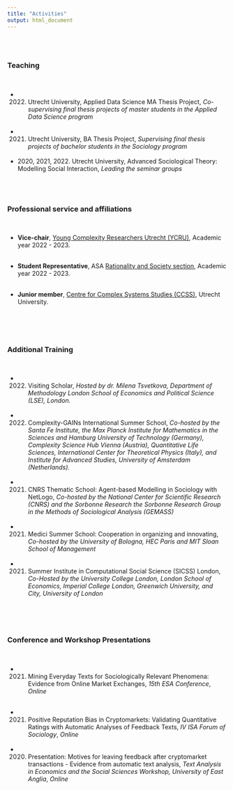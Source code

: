 ```yaml
---
title: "Activities"
output: html_document
---
```


<br/>
<br/>

### Teaching
<br/>

- 2022. Utrecht University, Applied Data Science MA Thesis Project, *Co-supervising final thesis projects of master students in the Applied Data Science program*
<br/>
<br/>

- 2021. Utrecht University, BA Thesis Project, *Supervising final thesis projects of bachelor students in the Sociology program*
<br/>
<br/>

- 2020, 2021, 2022.  Utrecht University, Advanced Sociological Theory: Modelling Social Interaction, *Leading the seminar groups*  
 <br/>  
 <br/>  
 

### Professional service and affiliations
<br/>

- **Vice-chair**, [Young Complexity Researchers Utrecht (YCRU)](https://www.uu.nl/en/research/centre-for-complex-systems-studies-ccss/about-us/young-complexity-researchers-utrecht-ycru), Academic year
2022 - 2023.
<br/>
<br/>

- **Student Representative**, ASA [Rationality and Society section](https://sites.google.com/site/rationalityandsocietysection/?pli=1), Academic year
2022 - 2023.
<br/>
<br/>

- **Junior member**, [Centre for Complex Systems Studies (CCSS)](https://www.uu.nl/en/research/centre-for-complex-systems-studies-ccss/), Utrecht University. 
<br/>
<br/>
<br/>  
<br/>  
 


### Additional Training
<br/>

- 2022. Visiting Scholar, *Hosted by dr. Milena Tsvetkova, Department of Methodology
London School of Economics and Political Science (LSE), London.*
<br/>
<br/>

- 2022. Complexity-GAINs International Summer School, *Co-hosted by the Santa Fe Institute, the Max Planck Institute for Mathematics in the Sciences and Hamburg University of Technology (Germany), Complexity Science Hub Vienna (Austria), Quantitative Life Sciences, International Center for Theoretical Physics (Italy), and Institute for Advanced Studies, University of Amsterdam (Netherlands).*
<br/>
<br/>

- 2021. CNRS Thematic School: Agent-based Modelling in Sociology with NetLogo, *Co-hosted by the National Center for Scientific Research (CNRS) and the Sorbonne Research the Sorbonne Research Group in the Methods of Sociological Analysis (GEMASS)*
<br/>
<br/>

- 2021. Medici Summer School: Cooperation in organizing and innovating, *Co-hosted by the University of Bologna, HEC Paris and MIT Sloan School of Management*
<br/>
<br/>

- 2021. Summer Institute in Computational Social Science (SICSS) London, *Co-Hosted by the University College London, London School of Economics, Imperial College London, Greenwich University, and City, University of London*

 <br/>  
 <br/>  
 
 
### Conference and Workshop Presentations
<br/>

<!-- - 2021. The Moral Foundations of Immoral Markets: Text Mining Feedbacks on Economic Exchanges in the Darknet, *3rd Academy of Sociology (AS) Conference*, *Online*   -->
<!-- <br/> -->

- 2021. Mining Everyday Texts for Sociologically Relevant Phenomena: Evidence from Online Market Exchanges, *15th ESA Conference*, *Online*
<br/>
<br/>

<!-- - 2021. The Moral Foundations of Immoral Markets: Text Mining Feedbacks on Economic Exchanges in the Darknet, *„Markets & Values“ ECONtribute Summer-Workshop 2021: Social Image and Moral Behaviour*, *Online*   -->
<!-- <br/> -->

<!-- - 2021. The Moral Embeddedness of Cryptomarkets: Text Mining Feedbacks on Economic Exchanges in the Darknet, *13th Annual Conference of the International Network of Analytical Sociologists*, *Online*   -->
<!-- <br/> -->

- 2021. Positive Reputation Bias in Cryptomarkets: Validating Quantitative Ratings with Automatic Analyses of Feedback Texts, *IV ISA Forum of Sociology*, *Online*
<br/>
<br/>
- 2020. Presentation: Motives for leaving feedback after cryptomarket transactions - Evidence from automatic text analysis, *Text Analysis in Economics and the Social Sciences Workshop, University of East Anglia*, *Online*
 <br/>
 <br/>


